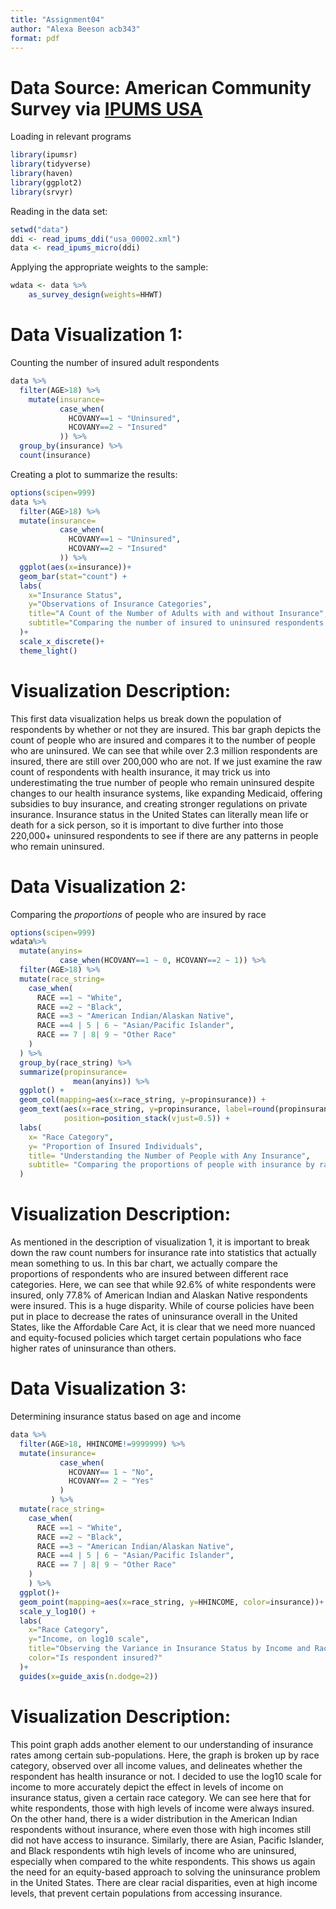 ```yaml
---
title: "Assignment04"
author: "Alexa Beeson acb343"
format: pdf
---
```


# Data Source: American Community Survey via [IPUMS USA](https://usa.ipums.org/usa/)

Loading in relevant programs

```r
library(ipumsr)
library(tidyverse)
library(haven)
library(ggplot2)
library(srvyr)
```

Reading in the data set:

```r
setwd("data")
ddi <- read_ipums_ddi("usa_00002.xml")
data <- read_ipums_micro(ddi)
```

Applying the appropriate weights to the sample:

```r
wdata <- data %>%
    as_survey_design(weights=HHWT)
```

# Data Visualization 1:

Counting the number of insured adult respondents
```r
data %>%
  filter(AGE>18) %>%
    mutate(insurance=
           case_when(
             HCOVANY==1 ~ "Uninsured",
             HCOVANY==2 ~ "Insured"
           )) %>%
  group_by(insurance) %>%
  count(insurance)
```
Creating a plot to summarize the results:
```r
options(scipen=999)
data %>%
  filter(AGE>18) %>%
  mutate(insurance=
           case_when(
             HCOVANY==1 ~ "Uninsured",
             HCOVANY==2 ~ "Insured"
           )) %>%
  ggplot(aes(x=insurance))+
  geom_bar(stat="count") +
  labs(
    x="Insurance Status",
    y="Observations of Insurance Categories",
    title="A Count of the Number of Adults with and without Insurance",
    subtitle="Comparing the number of insured to uninsured respondents in 2019"
  )+
  scale_x_discrete()+
  theme_light()
```
# Visualization Description:
This first data visualization helps us break down the population of respondents by whether or not they are insured. This bar graph depicts the count of people who are insured and compares it to the number of people who are uninsured. We can see that while over 2.3 million respondents are insured, there are still over 200,000 who are not. If we just examine the raw count of respondents with health insurance, it may trick us into underestimating the true number of people who remain uninsured despite changes to our health insurance systems, like expanding Medicaid, offering subsidies to buy insurance, and creating stronger regulations on private insurance. Insurance status in the United States can literally mean life or death for a sick person, so it is important to dive further into those 220,000+ uninsured respondents to see if there are any patterns in people who remain uninsured.

# Data Visualization 2:

Comparing the *proportions* of people who are insured by race

```r
options(scipen=999)
wdata%>%
  mutate(anyins=
           case_when(HCOVANY==1 ~ 0, HCOVANY==2 ~ 1)) %>%
  filter(AGE>18) %>%
  mutate(race_string=
    case_when(
      RACE ==1 ~ "White",
      RACE ==2 ~ "Black",
      RACE ==3 ~ "American Indian/Alaskan Native",
      RACE ==4 | 5 | 6 ~ "Asian/Pacific Islander",
      RACE == 7 | 8| 9 ~ "Other Race"
    )
  ) %>%
  group_by(race_string) %>%
  summarize(propinsurance=
              mean(anyins)) %>%
  ggplot() +
  geom_col(mapping=aes(x=race_string, y=propinsurance)) +
  geom_text(aes(x=race_string, y=propinsurance, label=round(propinsurance, digits=3)),
            position=position_stack(vjust=0.5)) +
  labs(
    x= "Race Category",
    y= "Proportion of Insured Individuals",
    title= "Understanding the Number of People with Any Insurance",
    subtitle= "Comparing the proportions of people with insurance by race in 2019"
  )
```
# Visualization Description:
As mentioned in the description of visualization 1, it is important to break down the raw count numbers for insurance rate into statistics that actually mean something to us. In this bar chart, we actually compare the proportions of respondents who are insured between different race categories. Here, we can see that while 92.6% of white respondents were insured, only 77.8% of American Indian and Alaskan Native respondents were insured. This is a huge disparity. While of course policies have been put in place to decrease the rates of uninsurance overall in the United States, like the Affordable Care Act, it is clear that we need more nuanced and equity-focused policies which target certain populations who face higher rates of uninsurance than others.

# Data Visualization 3:

Determining insurance status based on age and income

```r
data %>%
  filter(AGE>18, HHINCOME!=9999999) %>%
  mutate(insurance=
           case_when(
             HCOVANY== 1 ~ "No",
             HCOVANY== 2 ~ "Yes"
           )
         ) %>%
  mutate(race_string=
    case_when(
      RACE ==1 ~ "White",
      RACE ==2 ~ "Black",
      RACE ==3 ~ "American Indian/Alaskan Native",
      RACE ==4 | 5 | 6 ~ "Asian/Pacific Islander",
      RACE == 7 | 8| 9 ~ "Other Race"
    )
    ) %>%
  ggplot()+
  geom_point(mapping=aes(x=race_string, y=HHINCOME, color=insurance))+
  scale_y_log10() +
  labs(
    x="Race Category",
    y="Income, on log10 scale",
    title="Observing the Variance in Insurance Status by Income and Race",
    color="Is respondent insured?"
  )+
  guides(x=guide_axis(n.dodge=2))
```
# Visualization Description:
This point graph adds another element to our understanding of insurance rates among certain sub-populations. Here, the graph is broken up by race category, observed over all income values, and delineates whether the respondent has health insurance or not. I decided to use the log10 scale for income to more accurately depict the effect in levels of income on insurance status, given a certain race category. We can see here that for white respondents, those with high levels of income were always insured. On the other hand, there is a wider distribution in the American Indian respondents without insurance, where even those with high incomes still did not have access to insurance. Similarly, there are Asian, Pacific Islander, and Black respondents wtih high levels of income who are uninsured, especially when compared to the white respondents.
This shows us again the need for an equity-based approach to solving the uninsurance problem in the United States. There are clear racial disparities, even at high income levels, that prevent certain populations from accessing insurance.